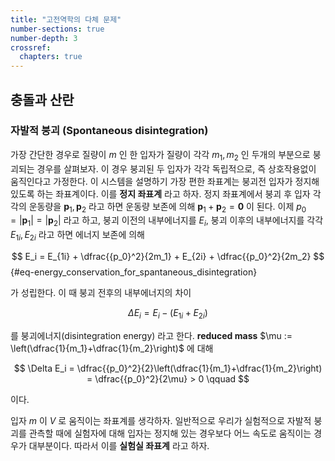 ```yaml
---
title: "고전역학의 다체 문제"
number-sections: true
number-depth: 3
crossref:
  chapters: true
---
```




## 충돌과 산란

### 자발적 붕괴 (Spontaneous disintegration)

가장 간단한 경우로 질량이 $m$ 인 한 입자가 질량이 각각 $m_1,\,m_2$ 인 두개의 부분으로 붕괴되는 경우를 살펴보자. 이 경우 붕괴된 두 입자가 각각 독립적으로, 즉 상호작용없이 움직인다고 가정한다. 이 시스템을 설명하기 가장 편한 좌표계는 붕괴전 입자가 정지해있도록 하는 좌표계이다. 이를 **정지 좌표계** 라고 하자. 정지 좌표계에서 붕괴 후 입자 각각의 운동량을 $\boldsymbol{p}_1,\, \boldsymbol{p}_2$ 라고 하면 운동량 보존에 의해 $\boldsymbol{p}_1 + \boldsymbol{p}_2= \boldsymbol{0}$ 이 된다. 이제 $p_0 = |\boldsymbol{p}_1| = |\boldsymbol{p}_2|$ 라고 하고, 붕괴 이전의 내부에너지를 $E_i$, 붕괴 이후의 내부에너지를 각각 $E_{1i},\, E_{2i}$ 라고 하면 에너지 보존에 의해 

$$
E_i = E_{1i} + \dfrac{{p_0}^2}{2m_1} + E_{2i} + \dfrac{{p_0}^2}{2m_2}
$$ {#eq-energy_conservation_for_spantaneous_disintegration}

가 성립한다. 이 때 붕괴 전후의 내부에너지의 차이

$$
\Delta E_i = E_i - (E_{1i} + E_{2i})
$$

를 붕괴에너지(disintegration energy) 라고 한다. **reduced mass** $\mu := \left(\dfrac{1}{m_1}+\dfrac{1}{m_2}\right)$ 에 대해 

$$
\Delta E_i = \dfrac{{p_0}^2}{2}\left(\dfrac{1}{m_1}+\dfrac{1}{m_2}\right) = \dfrac{{p_0}^2}{2\mu} > 0 \qquad 
$$

이다. 

입자 $m$ 이 $V$ 로 움직이는 좌표계를 생각하자. 일반적으로 우리가 실험적으로 자발적 붕괴를 관측할 때에 실험자에 대해 입자는 정지해 있는 경우보다 어느 속도로 움직이는 경우가 대부분이다. 따라서 이를 **실험실 좌표계** 라고 하자.











